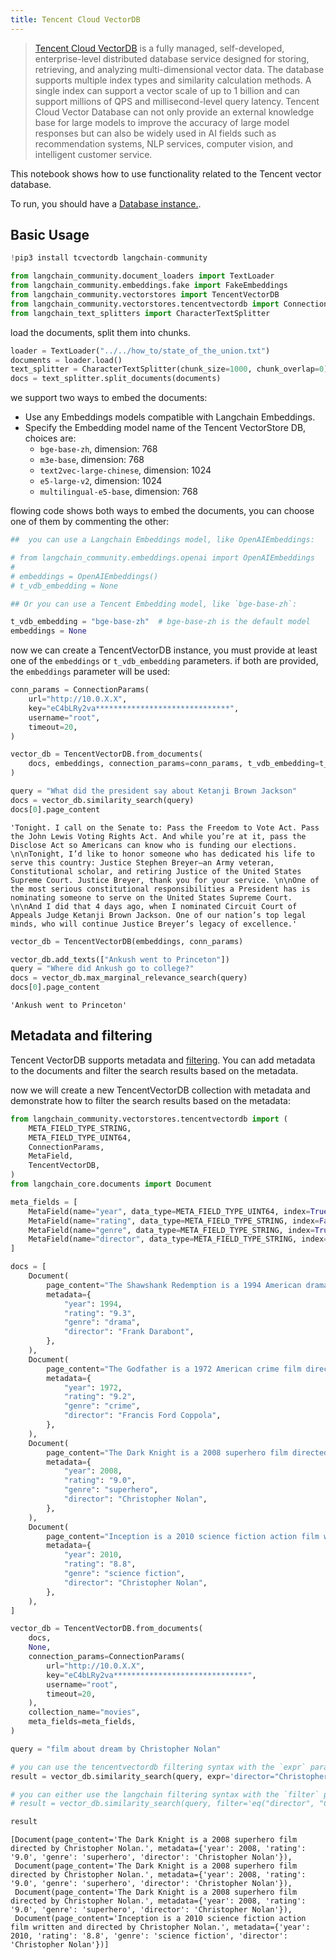 ```yaml
---
title: Tencent Cloud VectorDB
---
```


>[Tencent Cloud VectorDB](https://cloud.tencent.com/document/product/1709) is a fully managed, self-developed, enterprise-level distributed database service designed for storing, retrieving, and analyzing multi-dimensional vector data. The database supports multiple index types and similarity calculation methods. A single index can support a vector scale of up to 1 billion and can support millions of QPS and millisecond-level query latency. Tencent Cloud Vector Database can not only provide an external knowledge base for large models to improve the accuracy of large model responses but can also be widely used in AI fields such as recommendation systems, NLP services, computer vision, and intelligent customer service.

This notebook shows how to use functionality related to the Tencent vector database.

To run, you should have a [Database instance.](https://cloud.tencent.com/document/product/1709/95101).

## Basic Usage



```python
!pip3 install tcvectordb langchain-community
```


```python
from langchain_community.document_loaders import TextLoader
from langchain_community.embeddings.fake import FakeEmbeddings
from langchain_community.vectorstores import TencentVectorDB
from langchain_community.vectorstores.tencentvectordb import ConnectionParams
from langchain_text_splitters import CharacterTextSplitter
```

load the documents, split them into chunks.


```python
loader = TextLoader("../../how_to/state_of_the_union.txt")
documents = loader.load()
text_splitter = CharacterTextSplitter(chunk_size=1000, chunk_overlap=0)
docs = text_splitter.split_documents(documents)
```

we support two ways to embed the documents:
- Use any Embeddings models compatible with Langchain Embeddings.
- Specify the Embedding model name of the Tencent VectorStore DB, choices are:
    - `bge-base-zh`, dimension: 768
    - `m3e-base`, dimension: 768
    - `text2vec-large-chinese`, dimension: 1024
    - `e5-large-v2`, dimension: 1024
    - `multilingual-e5-base`, dimension: 768 

flowing code shows both ways to embed the documents, you can choose one of them by commenting the other:


```python
##  you can use a Langchain Embeddings model, like OpenAIEmbeddings:

# from langchain_community.embeddings.openai import OpenAIEmbeddings
#
# embeddings = OpenAIEmbeddings()
# t_vdb_embedding = None

## Or you can use a Tencent Embedding model, like `bge-base-zh`:

t_vdb_embedding = "bge-base-zh"  # bge-base-zh is the default model
embeddings = None
```

now we can create a TencentVectorDB instance, you must provide at least one of the `embeddings` or `t_vdb_embedding` parameters. if both are provided, the `embeddings` parameter will be used:


```python
conn_params = ConnectionParams(
    url="http://10.0.X.X",
    key="eC4bLRy2va******************************",
    username="root",
    timeout=20,
)

vector_db = TencentVectorDB.from_documents(
    docs, embeddings, connection_params=conn_params, t_vdb_embedding=t_vdb_embedding
)
```


```python
query = "What did the president say about Ketanji Brown Jackson"
docs = vector_db.similarity_search(query)
docs[0].page_content
```



```output
'Tonight. I call on the Senate to: Pass the Freedom to Vote Act. Pass the John Lewis Voting Rights Act. And while you’re at it, pass the Disclose Act so Americans can know who is funding our elections. \n\nTonight, I’d like to honor someone who has dedicated his life to serve this country: Justice Stephen Breyer—an Army veteran, Constitutional scholar, and retiring Justice of the United States Supreme Court. Justice Breyer, thank you for your service. \n\nOne of the most serious constitutional responsibilities a President has is nominating someone to serve on the United States Supreme Court. \n\nAnd I did that 4 days ago, when I nominated Circuit Court of Appeals Judge Ketanji Brown Jackson. One of our nation’s top legal minds, who will continue Justice Breyer’s legacy of excellence.'
```



```python
vector_db = TencentVectorDB(embeddings, conn_params)

vector_db.add_texts(["Ankush went to Princeton"])
query = "Where did Ankush go to college?"
docs = vector_db.max_marginal_relevance_search(query)
docs[0].page_content
```



```output
'Ankush went to Princeton'
```


## Metadata and filtering

Tencent VectorDB supports metadata and [filtering](https://cloud.tencent.com/document/product/1709/95099#c6f6d3a3-02c5-4891-b0a1-30fe4daf18d8). You can add metadata to the documents and filter the search results based on the metadata.

now we will create a new TencentVectorDB collection with metadata and demonstrate how to filter the search results based on the metadata:


```python
from langchain_community.vectorstores.tencentvectordb import (
    META_FIELD_TYPE_STRING,
    META_FIELD_TYPE_UINT64,
    ConnectionParams,
    MetaField,
    TencentVectorDB,
)
from langchain_core.documents import Document

meta_fields = [
    MetaField(name="year", data_type=META_FIELD_TYPE_UINT64, index=True),
    MetaField(name="rating", data_type=META_FIELD_TYPE_STRING, index=False),
    MetaField(name="genre", data_type=META_FIELD_TYPE_STRING, index=True),
    MetaField(name="director", data_type=META_FIELD_TYPE_STRING, index=True),
]

docs = [
    Document(
        page_content="The Shawshank Redemption is a 1994 American drama film written and directed by Frank Darabont.",
        metadata={
            "year": 1994,
            "rating": "9.3",
            "genre": "drama",
            "director": "Frank Darabont",
        },
    ),
    Document(
        page_content="The Godfather is a 1972 American crime film directed by Francis Ford Coppola.",
        metadata={
            "year": 1972,
            "rating": "9.2",
            "genre": "crime",
            "director": "Francis Ford Coppola",
        },
    ),
    Document(
        page_content="The Dark Knight is a 2008 superhero film directed by Christopher Nolan.",
        metadata={
            "year": 2008,
            "rating": "9.0",
            "genre": "superhero",
            "director": "Christopher Nolan",
        },
    ),
    Document(
        page_content="Inception is a 2010 science fiction action film written and directed by Christopher Nolan.",
        metadata={
            "year": 2010,
            "rating": "8.8",
            "genre": "science fiction",
            "director": "Christopher Nolan",
        },
    ),
]

vector_db = TencentVectorDB.from_documents(
    docs,
    None,
    connection_params=ConnectionParams(
        url="http://10.0.X.X",
        key="eC4bLRy2va******************************",
        username="root",
        timeout=20,
    ),
    collection_name="movies",
    meta_fields=meta_fields,
)

query = "film about dream by Christopher Nolan"

# you can use the tencentvectordb filtering syntax with the `expr` parameter:
result = vector_db.similarity_search(query, expr='director="Christopher Nolan"')

# you can either use the langchain filtering syntax with the `filter` parameter:
# result = vector_db.similarity_search(query, filter='eq("director", "Christopher Nolan")')

result
```



```output
[Document(page_content='The Dark Knight is a 2008 superhero film directed by Christopher Nolan.', metadata={'year': 2008, 'rating': '9.0', 'genre': 'superhero', 'director': 'Christopher Nolan'}),
 Document(page_content='The Dark Knight is a 2008 superhero film directed by Christopher Nolan.', metadata={'year': 2008, 'rating': '9.0', 'genre': 'superhero', 'director': 'Christopher Nolan'}),
 Document(page_content='The Dark Knight is a 2008 superhero film directed by Christopher Nolan.', metadata={'year': 2008, 'rating': '9.0', 'genre': 'superhero', 'director': 'Christopher Nolan'}),
 Document(page_content='Inception is a 2010 science fiction action film written and directed by Christopher Nolan.', metadata={'year': 2010, 'rating': '8.8', 'genre': 'science fiction', 'director': 'Christopher Nolan'})]
```

